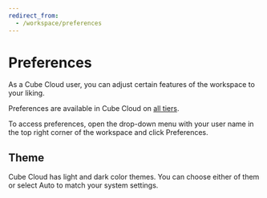 ```yaml
---
redirect_from:
  - /workspace/preferences
---
```


# Preferences
As a Cube Cloud user, you can adjust certain features of the workspace to your
liking.

<SuccessBox>

Preferences are available in Cube Cloud on
[all tiers](https://cube.dev/pricing).

</SuccessBox>

To access preferences, open the drop-down menu with your user name in the top
right corner of the workspace and click&nbsp;<Btn>Preferences</Btn>.

<Screenshot src="https://ucarecdn.com/e2e37437-b581-49b5-812d-0ce80b7ca2f9/" />

## Theme

Cube Cloud has light and dark color themes. You can choose either of them or
select&nbsp;<Btn>Auto</Btn> to match your system settings.
